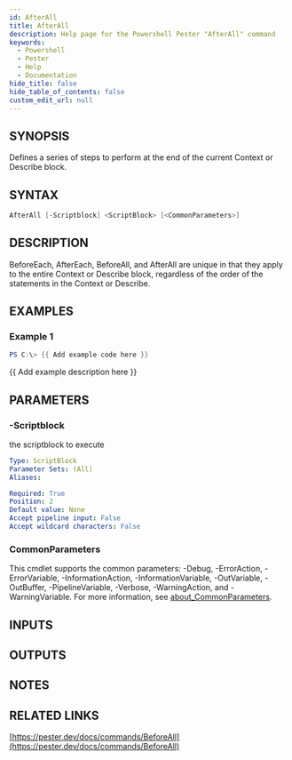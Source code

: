 ```yaml
---
id: AfterAll
title: AfterAll
description: Help page for the Powershell Pester "AfterAll" command
keywords:
  - Powershell
  - Pester
  - Help
  - Documentation
hide_title: false
hide_table_of_contents: false
custom_edit_url: null
---
```


## SYNOPSIS

Defines a series of steps to perform at the end of the current Context
or Describe block.

## SYNTAX

```powershell
AfterAll [-Scriptblock] <ScriptBlock> [<CommonParameters>]
```

## DESCRIPTION

BeforeEach, AfterEach, BeforeAll, and AfterAll are unique in that they apply
to the entire Context or Describe block, regardless of the order of the
statements in the Context or Describe.

## EXAMPLES

### Example 1

```powershell
PS C:\> {{ Add example code here }}
```

{{ Add example description here }}

## PARAMETERS

### -Scriptblock

the scriptblock to execute

```yaml
Type: ScriptBlock
Parameter Sets: (All)
Aliases:

Required: True
Position: 2
Default value: None
Accept pipeline input: False
Accept wildcard characters: False
```

### CommonParameters

This cmdlet supports the common parameters: -Debug, -ErrorAction, -ErrorVariable, -InformationAction, -InformationVariable, -OutVariable, -OutBuffer, -PipelineVariable, -Verbose, -WarningAction, and -WarningVariable. For more information, see [about_CommonParameters](http://go.microsoft.com/fwlink/?LinkID=113216).

## INPUTS

## OUTPUTS

## NOTES

## RELATED LINKS

[https://pester.dev/docs/commands/BeforeAll](https://pester.dev/docs/commands/BeforeAll)
